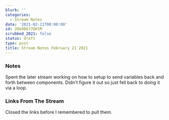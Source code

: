 ```yaml
---
blurb: ''
categories:
  - Stream Notes
date: '2021-02-21T00:00:00'
id: 20eO06J7GKtM
scrubbed_2021: false
status: draft
type: post
title: Stream Notes February 21 2021
---
```


### Notes

Spent the later stream working on how to setup to send variables back and forth between components. Didn't figure it out so just fell back to doing it via a loop. 

### Links From The Stream


Closed the links before I remembered to pull them.
